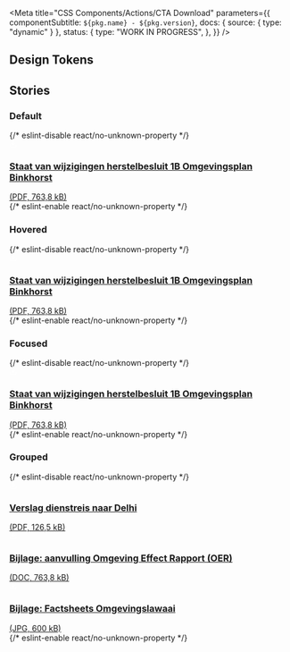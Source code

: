 

<Meta
  title="CSS Components/Actions/CTA Download"
  parameters={{
    componentSubtitle: `${pkg.name} - ${pkg.version}`,
    docs: { source: { type: "dynamic" } },
    status: {
      type: "WORK IN PROGRESS",
    },
  }}
/>

<Description markdown={readme} />

## Design Tokens

<DesignTokenDocBlock categoryName="CtaDownload" viewType="table" />

## Stories

### Default

<Canvas>
  {/* eslint-disable react/no-unknown-property */}
  <Story name="Default">
    <a
      class="denhaag-cta-download"
      href="https://source.unsplash.com/800x800/?file"
      download="pretty-file-name-without-spaces"
      type="application/pdf"
    >
      <div class="denhaag-cta-link__dot">
        <svg
          width="1em"
          height="1em"
          viewBox="0 0 24 24"
          fill="none"
          xmlns="http://www.w3.org/2000/svg"
          aria-hidden="true"
        >
          <path
            d="M21 15V19C21 19.5304 20.7893 20.0391 20.4142 20.4142C20.0391 20.7893 19.5304 21 19 21H5C4.46957 21 3.96086 20.7893 3.58579 20.4142C3.21071 20.0391 3 19.5304 3 19V15"
            stroke="white"
            stroke-width="2"
            stroke-linecap="round"
            stroke-linejoin="round"
          />
          <path d="M7 10L12 15L17 10" stroke="white" stroke-width="2" stroke-linecap="round" stroke-linejoin="round" />
          <path d="M12 15V3" stroke="white" stroke-width="2" stroke-linecap="round" stroke-linejoin="round" />
        </svg>
      </div>
      <div class="denhaag-cta-download__excerpt">
        <h3 class="denhaag-cta-download__title">Staat van wijzigingen herstelbesluit 1B Omgevingsplan Binkhorst</h3>
        (PDF, 763,8 kB)
      </div>
    </a>
  </Story>
  {/* eslint-enable react/no-unknown-property */}
</Canvas>

### Hovered

<Canvas>
  {/* eslint-disable react/no-unknown-property */}
  <Story name="Hovered">
    <a
      class="denhaag-cta-download denhaag-cta-download--hover"
      href="https://source.unsplash.com/800x800/?file"
      download="pretty-file-name-without-spaces"
      type="application/pdf"
    >
      <div class="denhaag-cta-link__dot">
        <svg
          width="1em"
          height="1em"
          viewBox="0 0 24 24"
          fill="none"
          xmlns="http://www.w3.org/2000/svg"
          aria-hidden="true"
        >
          <path
            d="M21 15V19C21 19.5304 20.7893 20.0391 20.4142 20.4142C20.0391 20.7893 19.5304 21 19 21H5C4.46957 21 3.96086 20.7893 3.58579 20.4142C3.21071 20.0391 3 19.5304 3 19V15"
            stroke="white"
            stroke-width="2"
            stroke-linecap="round"
            stroke-linejoin="round"
          />
          <path d="M7 10L12 15L17 10" stroke="white" stroke-width="2" stroke-linecap="round" stroke-linejoin="round" />
          <path d="M12 15V3" stroke="white" stroke-width="2" stroke-linecap="round" stroke-linejoin="round" />
        </svg>
      </div>
      <div class="denhaag-cta-download__excerpt">
        <h3 class="denhaag-cta-download__title">Staat van wijzigingen herstelbesluit 1B Omgevingsplan Binkhorst</h3>
        (PDF, 763,8 kB)
      </div>
    </a>
  </Story>
  {/* eslint-enable react/no-unknown-property */}
</Canvas>

### Focused

<Canvas>
  {/* eslint-disable react/no-unknown-property */}
  <Story name="Focused">
    <a
      class="denhaag-cta-download denhaag-cta-download--focus"
      href="https://source.unsplash.com/800x800/?file"
      download="pretty-file-name-without-spaces"
      type="application/pdf"
    >
      <div class="denhaag-cta-link__dot">
        <svg
          width="1em"
          height="1em"
          viewBox="0 0 24 24"
          fill="none"
          xmlns="http://www.w3.org/2000/svg"
          aria-hidden="true"
        >
          <path
            d="M21 15V19C21 19.5304 20.7893 20.0391 20.4142 20.4142C20.0391 20.7893 19.5304 21 19 21H5C4.46957 21 3.96086 20.7893 3.58579 20.4142C3.21071 20.0391 3 19.5304 3 19V15"
            stroke="white"
            stroke-width="2"
            stroke-linecap="round"
            stroke-linejoin="round"
          />
          <path d="M7 10L12 15L17 10" stroke="white" stroke-width="2" stroke-linecap="round" stroke-linejoin="round" />
          <path d="M12 15V3" stroke="white" stroke-width="2" stroke-linecap="round" stroke-linejoin="round" />
        </svg>
      </div>
      <div class="denhaag-cta-download__excerpt">
        <h3 class="denhaag-cta-download__title">Staat van wijzigingen herstelbesluit 1B Omgevingsplan Binkhorst</h3>
        (PDF, 763,8 kB)
      </div>
    </a>
  </Story>
  {/* eslint-enable react/no-unknown-property */}
</Canvas>

### Grouped

<Canvas>
  {/* eslint-disable react/no-unknown-property */}
  <Story name="Grouped">
    <a
      class="denhaag-cta-download"
      href="https://source.unsplash.com/800x800/?file"
      download="pretty-file-name-without-spaces"
      type="application/pdf"
    >
      <div class="denhaag-cta-link__dot">
        <svg
          width="1em"
          height="1em"
          viewBox="0 0 24 24"
          fill="none"
          xmlns="http://www.w3.org/2000/svg"
          aria-hidden="true"
        >
          <path
            d="M21 15V19C21 19.5304 20.7893 20.0391 20.4142 20.4142C20.0391 20.7893 19.5304 21 19 21H5C4.46957 21 3.96086 20.7893 3.58579 20.4142C3.21071 20.0391 3 19.5304 3 19V15"
            stroke="white"
            stroke-width="2"
            stroke-linecap="round"
            stroke-linejoin="round"
          />
          <path d="M7 10L12 15L17 10" stroke="white" stroke-width="2" stroke-linecap="round" stroke-linejoin="round" />
          <path d="M12 15V3" stroke="white" stroke-width="2" stroke-linecap="round" stroke-linejoin="round" />
        </svg>
      </div>
      <div class="denhaag-cta-download__excerpt">
        <h3 class="denhaag-cta-download__title">Verslag dienstreis naar Delhi</h3>
        (PDF, 126,5 kB)
      </div>
    </a>
    <a
      class="denhaag-cta-download"
      href="https://source.unsplash.com/800x800/?file"
      download="pretty-file-name-without-spaces"
      type="application/msword"
    >
      <div class="denhaag-cta-link__dot">
        <svg
          width="1em"
          height="1em"
          viewBox="0 0 24 24"
          fill="none"
          xmlns="http://www.w3.org/2000/svg"
          aria-hidden="true"
        >
          <path
            d="M21 15V19C21 19.5304 20.7893 20.0391 20.4142 20.4142C20.0391 20.7893 19.5304 21 19 21H5C4.46957 21 3.96086 20.7893 3.58579 20.4142C3.21071 20.0391 3 19.5304 3 19V15"
            stroke="white"
            stroke-width="2"
            stroke-linecap="round"
            stroke-linejoin="round"
          />
          <path d="M7 10L12 15L17 10" stroke="white" stroke-width="2" stroke-linecap="round" stroke-linejoin="round" />
          <path d="M12 15V3" stroke="white" stroke-width="2" stroke-linecap="round" stroke-linejoin="round" />
        </svg>
      </div>
      <div class="denhaag-cta-download__excerpt">
        <h3 class="denhaag-cta-download__title">Bijlage: aanvulling Omgeving Effect Rapport (OER)</h3>
        (DOC, 763,8 kB)
      </div>
    </a>
    <a
      class="denhaag-cta-download"
      href="https://source.unsplash.com/800x800/?file"
      download="pretty-file-name-without-spaces"
      type="image/jpeg"
    >
      <div class="denhaag-cta-link__dot">
        <svg
          width="1em"
          height="1em"
          viewBox="0 0 24 24"
          fill="none"
          xmlns="http://www.w3.org/2000/svg"
          aria-hidden="true"
        >
          <path
            d="M21 15V19C21 19.5304 20.7893 20.0391 20.4142 20.4142C20.0391 20.7893 19.5304 21 19 21H5C4.46957 21 3.96086 20.7893 3.58579 20.4142C3.21071 20.0391 3 19.5304 3 19V15"
            stroke="white"
            stroke-width="2"
            stroke-linecap="round"
            stroke-linejoin="round"
          />
          <path d="M7 10L12 15L17 10" stroke="white" stroke-width="2" stroke-linecap="round" stroke-linejoin="round" />
          <path d="M12 15V3" stroke="white" stroke-width="2" stroke-linecap="round" stroke-linejoin="round" />
        </svg>
      </div>
      <div class="denhaag-cta-download__excerpt">
        <h3 class="denhaag-cta-download__title">Bijlage: Factsheets Omgevingslawaai</h3>
        (JPG, 600 kB)
      </div>
    </a>
  </Story>
  {/* eslint-enable react/no-unknown-property */}
</Canvas>
